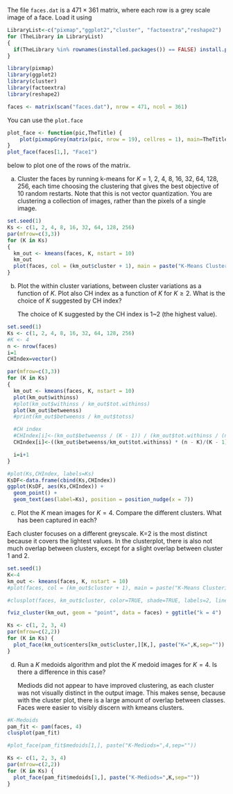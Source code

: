 The file `faces.dat` is a $471 \times 361$ matrix, where each row is a grey scale image of a face.
Load it using 

```r
LibraryList<-c("pixmap","ggplot2","cluster", "factoextra","reshape2")
for (TheLibrary in LibraryList)
{
  if(TheLibrary %in% rownames(installed.packages()) == FALSE) install.packages(TheLibrary)
}

library(pixmap)
library(ggplot2)
library(cluster) 
library(factoextra) 
library(reshape2)

faces <- matrix(scan("faces.dat"), nrow = 471, ncol = 361)
```

You can use the `plot.face`
```r

plot_face <- function(pic,TheTitle) {
    plot(pixmapGrey(matrix(pic, nrow = 19), cellres = 1), main=TheTitle)
}
plot_face(faces[1,], "Face1")

```
below to plot one of the rows of the matrix.


(a) Cluster the faces by running k-means for $K$ = 1, 2, 4, 8, 16, 32, 64, 128, 256, each
    time choosing the clustering that gives the best objective of 10 random restarts. Note that this is not vector quantization. You are clustering a collection of
    images, rather than the pixels of a single image.
    
```r
set.seed(1)
Ks <- c(1, 2, 4, 8, 16, 32, 64, 128, 256)
par(mfrow=c(3,3))
for (K in Ks)
{
  km_out <- kmeans(faces, K, nstart = 10)
  km_out
  plot(faces, col = (km_out$cluster + 1), main = paste("K-Means Clustering Results (K=",K,")",sep=""), xlab = "", ylab = "", pch = 20, cex = 2)
}

```

(b) Plot the within cluster variations, between cluster variations as a function of $K$.
    Plot also CH index as a function of $K$ for $K \ge 2$. What is the choice of $K$ suggested by CH
    index?
    
    The choice of K suggested by the CH index is 1~2 (the highest value).
    
```r
set.seed(1)
Ks <- c(1, 2, 4, 8, 16, 32, 64, 128, 256)
#K <- 4
n <- nrow(faces)
i=1
CHIndex=vector()

par(mfrow=c(3,3))
for (K in Ks)
{
  km_out <- kmeans(faces, K, nstart = 10)
  plot(km_out$withinss)
  #plot(km_out$withinss / km_out$tot.withinss)
  plot(km_out$betweenss)
  #print(km_out$betweenss / km_out$totss)

  #CH index
  #CHIndex[i]<-(km_out$betweenss / (K - 1)) / (km_out$tot.withinss / (n - K))
  CHIndex[i]<-((km_out$betweenss/km_out$tot.withinss) * (n - K)/(K - 1))

  i=i+1
}

#plot(Ks,CHIndex, labels=Ks)
KsDF<-data.frame(cbind(Ks,CHIndex))
ggplot(KsDF, aes(Ks,CHIndex)) + 
  geom_point() + 
  geom_text(aes(label=Ks), position = position_nudge(x = 7))


```
    

(c) Plot the $K$ mean images for $K = 4$. Compare the different clusters. What has
    been captured in each?
    
Each cluster focuses on a different greyscale. K=2 is the most distinct because it covers the lightest values. In the clusterplot, there is also not much overlap between clusters, except for a slight overlap between cluster 1 and 2.

```r
set.seed(1)
K<-4
km_out <- kmeans(faces, K, nstart = 10)
#plot(faces, col = (km_out$cluster + 1), main = paste("K-Means Clustering Results (K=",K,")",sep=""), xlab = "", ylab = "", pch = 20, cex = 2)

#clusplot(faces, km_out$cluster, color=TRUE, shade=TRUE, labels=2, lines=0)

fviz_cluster(km_out, geom = "point", data = faces) + ggtitle("k = 4")

Ks <- c(1, 2, 3, 4)
par(mfrow=c(2,2))
for (K in Ks) {
  plot_face(km_out$centers[km_out$cluster,][K,], paste("K=",K,sep=""))
}

```

(d) Run a $K$ medoids algorithm and plot the $K$ medoid images for $K = 4$.  Is there
    a difference in this case?
    
    Mediods did not appear to have improved clustering, as each cluster was not visually distinct in the output image. This makes sense, because with the cluster plot, there is a large amount of overlap between classes. Faces were easier to visibly discern with kmeans clusters.
    
```r
#K-Medoids
pam_fit <- pam(faces, 4)
clusplot(pam_fit)

#plot_face(pam_fit$medoids[1,], paste("K-Mediods=",4,sep=""))

Ks <- c(1, 2, 3, 4)
par(mfrow=c(2,2))
for (K in Ks) {
  plot_face(pam_fit$medoids[1,], paste("K-Mediods=",K,sep=""))
}

```